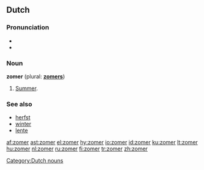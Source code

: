 ==Dutch==
===Pronunciation===
* {{SAMPA|/zo:m@R/}}
* {{audio|Nl-zomer.ogg|audio}}

===Noun===
'''zomer''' (plural: '''[[zomers]]''')
#[[summer|Summer]].

===See also===
* [[herfst]]
* [[winter#Dutch|winter]]
* [[lente#Dutch|lente]]

[[Category:Dutch nouns]]

[[af:zomer]]
[[ast:zomer]]
[[el:zomer]]
[[hy:zomer]]
[[io:zomer]]
[[id:zomer]]
[[ku:zomer]]
[[lt:zomer]]
[[hu:zomer]]
[[nl:zomer]]
[[ru:zomer]]
[[fi:zomer]]
[[tr:zomer]]
[[zh:zomer]]